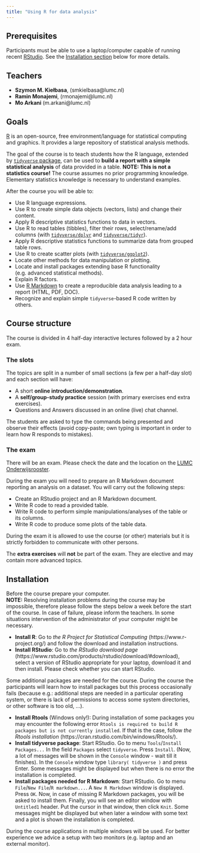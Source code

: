 ```yaml
---
title: "Using R for data analysis"
---
```


## Prerequisites

Participants must be able to use a laptop/computer capable of running recent 
[RStudio](https://www.rstudio.com/products/rstudio/).
See the [Installation section](#installation) below for more details.

## Teachers

- **Szymon M. Kiełbasa**, (smkielbasa@lumc.nl)
- **Ramin Monajemi**, (rmonajemi@lumc.nl)
- **Mo Arkani** (m.arkani@lumc.nl)

## Goals

[R](https://www.r-project.org/) is an open-source, free environment/language for statistical computing and graphics.
It provides a large repository of statistical analysis methods. 

The goal of the course is to teach students how the R language, extended by [`tidyverse` package](https://www.tidyverse.org), can be used to **build a report with a simple statistical analysis** of data provided in a table.
**NOTE: This is not a statistics course!**
The course assumes no prior programming knowledge. 
Elementary statistics knowledge is necessary to understand examples.

After the course you will be able to:

- Use R language expressions.
- Use R to create simple data objects (vectors, lists) and change their content.
- Apply R descriptive statistics functions to data in vectors.
- Use R to read tables (tibbles), filter their rows, select/rename/add columns (with [`tidyverse/dplyr`](https://dplyr.tidyverse.org/) and [`tidyverse/tidyr`](https://tidyr.tidyverse.org/)).
- Apply R descriptive statistics functions to summarize data from grouped table rows.
- Use R to create scatter plots (with [`tidyverse/ggplot2`](https://ggplot2.tidyverse.org/)).
- Locate other methods for data manipulation or plotting.
- Locate and install packages extending base R functionality (e.g. advanced statistical methods).
- Explain R factors.
- Use [R Markdown](http://rmarkdown.rstudio.com/) to create a reproducible data analysis leading to a report (HTML, PDF, DOC).
- Recognize and explain simple `tidyverse`-based R code written by others.

## Course structure

The course is divided in 4 half-day interactive lectures followed by a 2 hour exam.

### The slots

The topics are split in a number of small sections (a few per a half-day slot) and each section will have:

- A short **online introduction/demonstration**.
- A **self/group-study practice** session (with primary exercises end extra exercises).
- Questions and Answers discussed in an online (live) chat channel.

The students are asked to type the commands being presented and observe their effects (avoid copy-paste; own typing is important in order to learn how R responds to mistakes).

### The exam

There will be an exam. 
Please check the date and the location on the [LUMC Onderwijsrooster](https://rooster.universiteitleiden.nl/schedule).

During the exam you will need to prepare an R Markdown document reporting an analysis on a dataset.
You will carry out the following steps:

- Create an RStudio project and an R Markdown document.
- Write R code to read a provided table.
- Write R code to perform simple manipulations/analyses of the table or its columns.
- Write R code to produce some plots of the table data.

During the exam it is allowed to use the course (or other) materials but it is strictly forbidden to communicate with other persons.

The **extra exercises** will **not** be part of the exam. They are elective and may contain more advanced topics.

## Installation

Before the course prepare your computer.  
**NOTE:** Resolving installation problems during the course may be impossible,
therefore please follow the steps below a week before the start of the course.
In case of failure, please inform the teachers. In some situations intervention
of the administrator of your computer might be necessary.

- **Install R**: Go to *the R Project for Statistical Computing* (https://www.r-project.org/) and follow the download and installation instructions.
- **Install RStudio**: Go to *the RStudio download page* (https://www.rstudio.com/products/rstudio/download/#download), select a version of RStudio appropriate for your laptop, download it and then install. Please check whether you can start RStudio.

Some additional packages are needed for the course.
During the course the participants will learn how to install packages but this process occasionally fails (because e.g.: additional steps are needed in a particular operating system, or there is lack of permissions to access some system directories, or other software is too old, ...).

- **Install Rtools** (Windows only!): During installation of some packages you may encounter the following error `Rtools is required to build R packages but is not currently installed`. If that is the case, follow *the Rtools installation* (https://cran.rstudio.com/bin/windows/Rtools/).
- **Install tidyverse package**: Start RStudio. Go to menu `Tools`/`Install Packages...` In the field `Packages` select `tidyverse`. Press `Install`. (Now, a lot of messages will be shown in the `Console` window - wait till it finishes). In the `Console` window type `library( tidyverse )` and press Enter. Some messages might be displayed but when there is no error the installation is completed.
- **Install packages needed for R Markdown**: Start RStudio. Go to menu `File`/`New File`/`R markdown...`. A `New R Markdown` window is displayed. Press `OK`. Now, in case of missing R Markdown packages, you will be asked to install them. Finally, you will see an editor window with `Untitled1` header. Put the cursor in that window, then click `Knit`. Some messages might be displayed but when later a window with some text and a plot is shown the installation is completed.

During the course applications in multiple windows will be used.
For better experience we advice a setup with two monitors (e.g. laptop and an external monitor).
